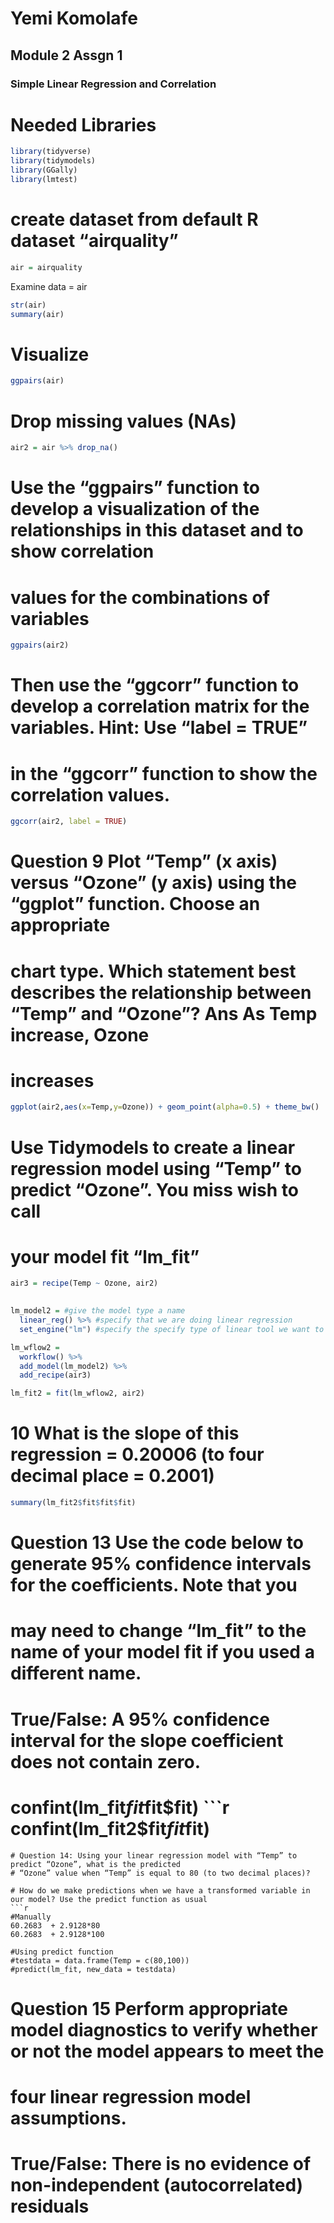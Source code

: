 # Yemi Komolafe
## Module 2 Assgn 1
### Simple Linear Regression and Correlation

# Needed Libraries
```{r}
library(tidyverse)
library(tidymodels)
library(GGally)
library(lmtest)
```


# create dataset from default R dataset "airquality"
```{r}
air = airquality

```

Examine data = air
```{r}
str(air)
summary(air)

```
# Visualize
```{r}
ggpairs(air)
```

# Drop missing values (NAs)
```{r}
air2 = air %>% drop_na()

```

# Use the “ggpairs” function to develop a visualization of the relationships in this dataset and to show correlation
# values for the combinations of variables
```{r}
ggpairs(air2)
```

# Then use the “ggcorr” function to develop a correlation matrix for the variables. Hint: Use “label = TRUE”
# in the “ggcorr” function to show the correlation values.
```{r}
ggcorr(air2, label = TRUE)
```
# Question 9 Plot “Temp” (x axis) versus “Ozone” (y axis) using the “ggplot” function. Choose an appropriate
# chart type. Which statement best describes the relationship between “Temp” and “Ozone”? Ans As Temp increase, Ozone 
# increases
```{r}
ggplot(air2,aes(x=Temp,y=Ozone)) + geom_point(alpha=0.5) + theme_bw()
```
# Use Tidymodels to create a linear regression model using “Temp” to predict “Ozone”. You miss wish to call
# your model fit “lm_fit”
```{r}
air3 = recipe(Temp ~ Ozone, air2) 
    

lm_model2 = #give the model type a name 
  linear_reg() %>% #specify that we are doing linear regression
  set_engine("lm") #specify the specify type of linear tool we want to use 

lm_wflow2 = 
  workflow() %>% 
  add_model(lm_model2) %>% 
  add_recipe(air3)

lm_fit2 = fit(lm_wflow2, air2)

```


# 10 What is the slope of this regression = 0.20006 (to four decimal place = 0.2001)
```{r}
summary(lm_fit2$fit$fit$fit)
```
# Question 13 Use the code below to generate 95% confidence intervals for the coefficients. Note that you
# may need to change “lm_fit” to the name of your model fit if you used a different name.
# True/False: A 95% confidence interval for the slope coefficient does not contain zero.
# confint(lm_fit$fit$fit$fit)
```{r}
confint(lm_fit2$fit$fit$fit)
```
# Question 14: Using your linear regression model with “Temp” to predict “Ozone”, what is the predicted
# “Ozone” value when “Temp” is equal to 80 (to two decimal places)?

# How do we make predictions when we have a transformed variable in our model? Use the predict function as usual
```{r}
#Manually
60.2683  + 2.9128*80
60.2683  + 2.9128*100
 
#Using predict function
#testdata = data.frame(Temp = c(80,100))
#predict(lm_fit, new_data = testdata)
```
# Question 15 Perform appropriate model diagnostics to verify whether or not the model appears to meet the
# four linear regression model assumptions.
# True/False: There is no evidence of non-independent (autocorrelated) residuals

      
